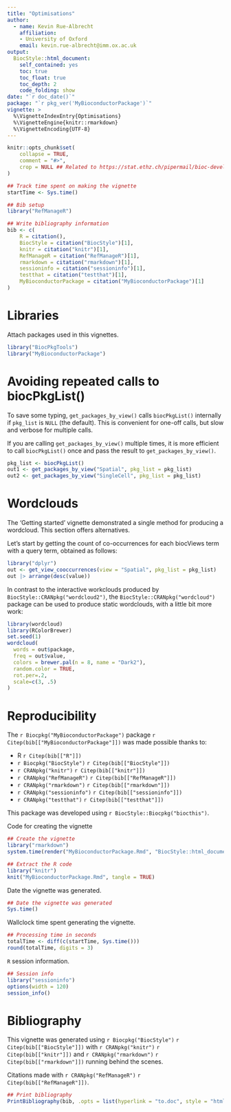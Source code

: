```yaml
---
title: "Optimisations"
author: 
  - name: Kevin Rue-Albrecht
    affiliation:
    - University of Oxford
    email: kevin.rue-albrecht@imm.ox.ac.uk
output: 
  BiocStyle::html_document:
    self_contained: yes
    toc: true
    toc_float: true
    toc_depth: 2
    code_folding: show
date: "`r doc_date()`"
package: "`r pkg_ver('MyBioconductorPackage')`"
vignette: >
  %\VignetteIndexEntry{Optimisations}
  %\VignetteEngine{knitr::rmarkdown}
  %\VignetteEncoding{UTF-8}  
---
```


```r
knitr::opts_chunk$set(
    collapse = TRUE,
    comment = "#>",
    crop = NULL ## Related to https://stat.ethz.ch/pipermail/bioc-devel/2020-April/016656.html
)
```


```r
## Track time spent on making the vignette
startTime <- Sys.time()

## Bib setup
library("RefManageR")

## Write bibliography information
bib <- c(
    R = citation(),
    BiocStyle = citation("BiocStyle")[1],
    knitr = citation("knitr")[1],
    RefManageR = citation("RefManageR")[1],
    rmarkdown = citation("rmarkdown")[1],
    sessioninfo = citation("sessioninfo")[1],
    testthat = citation("testthat")[1],
    MyBioconductorPackage = citation("MyBioconductorPackage")[1]
)
```

# Libraries

Attach packages used in this vignettes.

```r
library("BiocPkgTools")
library("MyBioconductorPackage")
```

# Avoiding repeated calls to biocPkgList()

To save some typing, `get_packages_by_view()` calls `biocPkgList()` internally if `pkg_list` is `NULL` (the default).
This is convenient for one-off calls, but slow and verbose for multiple calls.

If you are calling `get_packages_by_view()` multiple times, it is more efficient to call `biocPkgList()` once and pass the result to `get_packages_by_view()`.

```r
pkg_list <- biocPkgList()
out1 <- get_packages_by_view("Spatial", pkg_list = pkg_list)
out2 <- get_packages_by_view("SingleCell", pkg_list = pkg_list)
```

# Wordclouds

The 'Getting started' vignette demonstrated a single method for producing a wordcloud.
This section offers alternatives.

Let's start by getting the count of co-occurrences for each biocViews term with a query term, obtained as follows:

```r
library("dplyr")
out <- get_view_cooccurrences(view = "Spatial", pkg_list = pkg_list)
out |> arrange(desc(value))
```

In contrast to the interactive workclouds produced by `BiocStyle::CRANpkg("wordcloud2")`,
the `BiocStyle::CRANpkg("wordcloud")` package can be used to produce static wordclouds,
with a little bit more work:

```r
library(wordcloud)
library(RColorBrewer)
set.seed(1)
wordcloud(
  words = out$package,
  freq = out$value,
  colors = brewer.pal(n = 8, name = "Dark2"),
  random.color = TRUE,
  rot.per=.2,
  scale=c(3, .5)
)
```

# Reproducibility

The `r Biocpkg("MyBioconductorPackage")` package `r Citep(bib[["MyBioconductorPackage"]])` was made possible thanks to:

* R `r Citep(bib[["R"]])`
* `r Biocpkg("BiocStyle")` `r Citep(bib[["BiocStyle"]])`
* `r CRANpkg("knitr")` `r Citep(bib[["knitr"]])`
* `r CRANpkg("RefManageR")` `r Citep(bib[["RefManageR"]])`
* `r CRANpkg("rmarkdown")` `r Citep(bib[["rmarkdown"]])`
* `r CRANpkg("sessioninfo")` `r Citep(bib[["sessioninfo"]])`
* `r CRANpkg("testthat")` `r Citep(bib[["testthat"]])`

This package was developed using `r BiocStyle::Biocpkg("biocthis")`.


Code for creating the vignette

```r
## Create the vignette
library("rmarkdown")
system.time(render("MyBioconductorPackage.Rmd", "BiocStyle::html_document"))

## Extract the R code
library("knitr")
knit("MyBioconductorPackage.Rmd", tangle = TRUE)
```

Date the vignette was generated.

```r
## Date the vignette was generated
Sys.time()
```

Wallclock time spent generating the vignette.

```r
## Processing time in seconds
totalTime <- diff(c(startTime, Sys.time()))
round(totalTime, digits = 3)
```

`R` session information.

```r
## Session info
library("sessioninfo")
options(width = 120)
session_info()
```



# Bibliography

This vignette was generated using `r Biocpkg("BiocStyle")` `r Citep(bib[["BiocStyle"]])`
with `r CRANpkg("knitr")` `r Citep(bib[["knitr"]])` and `r CRANpkg("rmarkdown")` `r Citep(bib[["rmarkdown"]])` running behind the scenes.

Citations made with `r CRANpkg("RefManageR")` `r Citep(bib[["RefManageR"]])`.

```r
## Print bibliography
PrintBibliography(bib, .opts = list(hyperlink = "to.doc", style = "html"))
```
